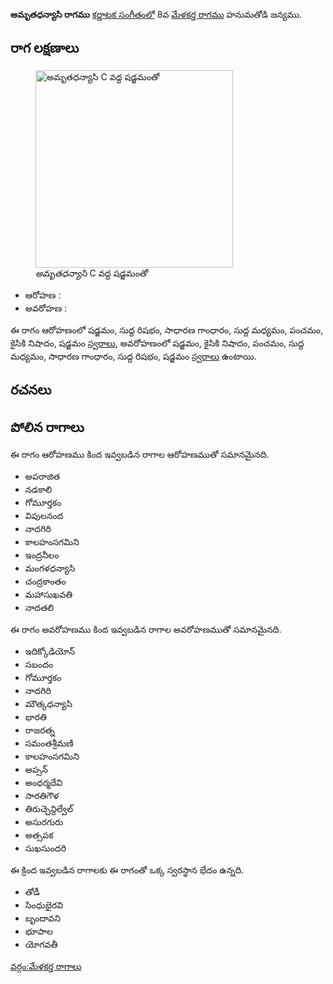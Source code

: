 {{Infobox ragam
	| name          	=  అమృతధన్యాసి
	| synonym	    	= 
	| mela          	= 
	| chakra        	= 
	| janaka        	= 
	| type          	= షడవ
	| arohanam      	= {{svaraC|S|R1|G2|M1|P|N2|S'}} 
	| avarohanam    	= {{svaraC|S'|N2|P|M1|G2|R1|S}}
	| jeeva         	=
	| chhaya        	=
	| nyasa         	=
	| vishesha      	= 
	| equivalent  		= 
}}
{{కర్ణాటక సంగీత రాగాలు}}
''' అమృతధన్యాసి రాగము''' [[కర్ణాటక సంగీతం]]లో 8వ [[మేళకర్త రాగము]] హనుమతోడి జన్యము. 


==రాగ లక్షణాలు==
[[Image:amrtadhanyasi_kb2wiki.png|thumb|right|316px|'' అమృతధన్యాసి'' C వద్ద షడ్జమంతో]]

* ఆరోహణ : {{svaraC|S|R1|G2|M1|P|N2|S'}} 
* అవరోహణ : {{svaraC|S'|N2|P|M1|G2|R1|S}}

ఈ రాగం ఆరోహణంలో షడ్జమం, సుద్ద  రిషభం, సాధారణ  గాంధారం, సుద్ద మధ్యమం, పంచమం, కైసికి నిషాదం, షడ్జమం [[స్వరాలు]], అవరోహణంలో షడ్జమం, కైసికి నిషాదం, పంచమం, సుద్ద మధ్యమం, సాధారణ  గాంధారం, సుద్ద  రిషభం, షడ్జమం [[స్వరాలు]] ఉంటాయి.

==రచనలు==



==పోలిన రాగాలు==
ఈ రాగం ఆరోహణము కింద ఇవ్వబడిన రాగాల ఆరోహణముతో సమానమైనది.
* అపరాజిత
* నడకాలి
*  గోమూర్తకం
* విపులనంద
* నాదగిరి
*  కాలహంసగమిని
* ఇంద్రనీలం
* మంగళధన్యాసి
* చంద్రకాంతం
* మహాసుఖవతి
* నాదతలి

ఈ రాగం అవరోహణము కింద ఇవ్వబడిన రాగాల అవరోహణముతో సమానమైనది.
* ఇదిక్కోడియోన్
* సబందం
*  గోమూర్తకం
* నాదగిరి
* మౌత్కధన్యాసి
* భారతి
* రాజరత్న
* సమంతశ్రీమణి
*  కాలహంసగమిని
* అప్సన్
* అంధర్మదేవి
* సారతిగౌళ
* తిరుచ్చెన్దిల్వేల్
* అసురగురు
* అత్సపక
* సుఖసుందరి

ఈ క్రింద ఇవ్వబడిన రాగాలకు ఈ రాగంతో ఒక్క స్వరస్థాన భేదం ఉన్నది.
* తోడీ
* సింధుభైరవి
* బృందావని
* భూపాల
*  యోగవతీ



[[వర్గం:మేళకర్త రాగాలు]]